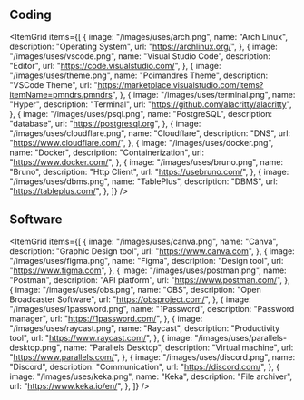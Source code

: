 ## Coding

<ItemGrid
  items={[
    {
      image: "/images/uses/arch.png",
      name: "Arch Linux",
      description: "Operating System",
      url: "https://archlinux.org/",
    },
    {
      image: "/images/uses/vscode.png",
      name: "Visual Studio Code",
      description: "Editor",
      url: "https://code.visualstudio.com/",
    },
    {
      image: "/images/uses/theme.png",
      name: "Poimandres Theme",
      description: "VSCode Theme",
      url: "https://marketplace.visualstudio.com/items?itemName=pmndrs.pmndrs",
    },
    {
      image: "/images/uses/terminal.png",
      name: "Hyper",
      description: "Terminal",
      url: "https://github.com/alacritty/alacritty",
    },
    {
      image: "/images/uses/psql.png",
      name: "PostgreSQL",
      description: "database",
      url: "https://postgresql.org",
    },
    {
      image: "/images/uses/cloudflare.png",
      name: "Cloudflare",
      description: "DNS",
      url: "https://www.cloudflare.com/",
    },
    {
      image: "/images/uses/docker.png",
      name: "Docker",
      description: "Containerization",
      url: "https://www.docker.com/",
    },
    {
      image: "/images/uses/bruno.png",
      name: "Bruno",
      description: "Http Client",
      url: "https://usebruno.com/",
    },
    {
      image: "/images/uses/dbms.png",
      name: "TablePlus",
      description: "DBMS",
      url: "https://tableplus.com/",
    },
  ]}
/>

## Software

<ItemGrid
  items={[
    {
      image: "/images/uses/canva.png",
      name: "Canva",
      description: "Graphic Design tool",
      url: "https://www.canva.com",
    },
    {
      image: "/images/uses/figma.png",
      name: "Figma",
      description: "Design tool",
      url: "https://www.figma.com",
    },
    {
      image: "/images/uses/postman.png",
      name: "Postman",
      description: "API platform",
      url: "https://www.postman.com/",
    },
    {
      image: "/images/uses/obs.png",
      name: "OBS",
      description: "Open Broadcaster Software",
      url: "https://obsproject.com/",
    },
    {
      image: "/images/uses/1password.png",
      name: "1Password",
      description: "Password manager",
      url: "https://1password.com/",
    },
    {
      image: "/images/uses/raycast.png",
      name: "Raycast",
      description: "Productivity tool",
      url: "https://www.raycast.com/",
    },
    {
      image: "/images/uses/parallels-desktop.png",
      name: "Parallels Desktop",
      description: "Virtual machine",
      url: "https://www.parallels.com/",
    },
    {
      image: "/images/uses/discord.png",
      name: "Discord",
      description: "Communication",
      url: "https://discord.com/",
    },
    {
      image: "/images/uses/keka.png",
      name: "Keka",
      description: "File archiver",
      url: "https://www.keka.io/en/",
    },
  ]}
/>
